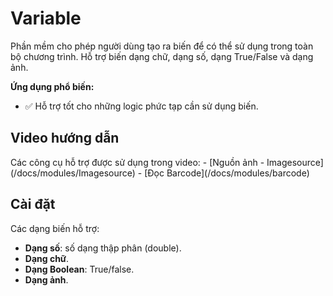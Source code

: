 # Variable

Phần mềm cho phép người dùng tạo ra biến để có thể sử dụng trong toàn bộ chương trình. Hỗ trợ biến dạng chữ, dạng số, dạng True/False và dạng ảnh.

**Ứng dụng phổ biến:**
- :white_check_mark: Hỗ trợ tốt cho những logic phức tạp cần sử dụng biến.

## Video hướng dẫn
<VideoPlayer url='/videos/variable/variable.mp4' youtubeUrl='https://www.youtube.com/watch?v=gA4gqZ4SsZ4' />
Các công cụ hỗ trợ được sử dụng trong video:
-   [Nguồn ảnh - Imagesource](/docs/modules/Imagesource)
-   [Đọc Barcode](/docs/modules/barcode)

## Cài đặt

Các dạng biến hỗ trợ:

-   **Dạng số**: số dạng thập phân (double).
-   **Dạng chữ**.
-   **Dạng Boolean**: True/false.
-   **Dạng ảnh**.